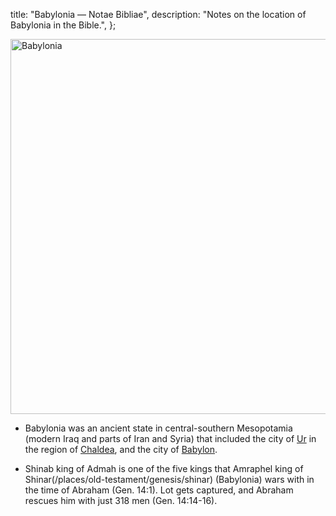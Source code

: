   title: "Babylonia — Notae Bibliae",
  description: "Notes on the location of Babylonia in the Bible.",
};

<Initial text="Babylonia"/>

<Image
  className="sepia rounded"
  src="/places/babylonia.jpg"
  alt="Babylonia"
  width="600"
  height="600"
/>

- Babylonia was an ancient state in central-southern Mesopotamia (modern Iraq and parts of Iran and Syria) that included the city of [Ur](/places/old-testament/genesis/ur) in the region of [Chaldea](/places/old-testament/genesis/chaldea), and the city of [Babylon](/places/old-testament/genesis/babylon).

- Shinab king of Admah is one of the five kings that Amraphel king of Shinar(/places/old-testament/genesis/shinar) (Babylonia) wars with in the time of Abraham (Gen. 14:1). Lot gets captured, and Abraham rescues him with just 318 men (Gen. 14:14-16).
